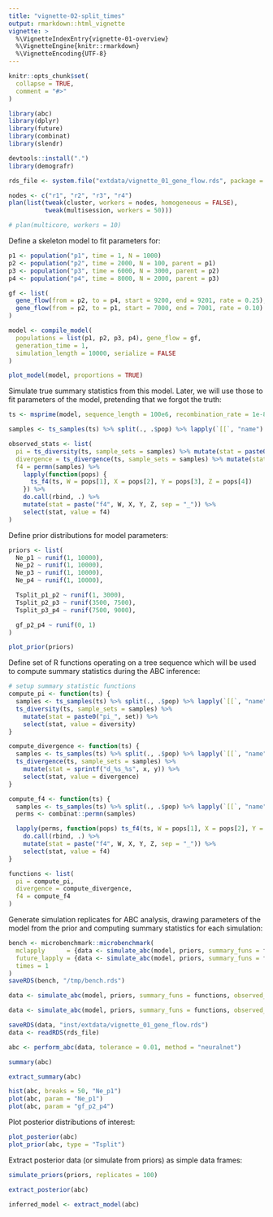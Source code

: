 ```yaml
---
title: "vignette-02-split_times"
output: rmarkdown::html_vignette
vignette: >
  %\VignetteIndexEntry{vignette-01-overview}
  %\VignetteEngine{knitr::rmarkdown}
  %\VignetteEncoding{UTF-8}
---
```


```r
knitr::opts_chunk$set(
  collapse = TRUE,
  comment = "#>"
)
```

```r
library(abc)
library(dplyr)
library(future)
library(combinat)
library(slendr)

devtools::install(".")
library(demografr)
```

```r
rds_file <- system.file("extdata/vignette_01_gene_flow.rds", package = "demografr")
```

```r
nodes <- c("r1", "r2", "r3", "r4")
plan(list(tweak(cluster, workers = nodes, homogeneous = FALSE),
          tweak(multisession, workers = 50)))

# plan(multicore, workers = 10)
```

Define a skeleton model to fit parameters for:

```r
p1 <- population("p1", time = 1, N = 1000)
p2 <- population("p2", time = 2000, N = 100, parent = p1)
p3 <- population("p3", time = 6000, N = 3000, parent = p2)
p4 <- population("p4", time = 8000, N = 2000, parent = p3)

gf <- list(
  gene_flow(from = p2, to = p4, start = 9200, end = 9201, rate = 0.25),
  gene_flow(from = p2, to = p1, start = 7000, end = 7001, rate = 0.10)
)

model <- compile_model(
  populations = list(p1, p2, p3, p4), gene_flow = gf,
  generation_time = 1,
  simulation_length = 10000, serialize = FALSE
)

plot_model(model, proportions = TRUE)
```

Simulate true summary statistics from this model. Later, we will use those to fit parameters of the model, pretending that we forgot the truth:

```r
ts <- msprime(model, sequence_length = 100e6, recombination_rate = 1e-8) %>% ts_mutate(1e-8)

samples <- ts_samples(ts) %>% split(., .$pop) %>% lapply(`[[`, "name")

observed_stats <- list(
  pi = ts_diversity(ts, sample_sets = samples) %>% mutate(stat = paste0("pi_", set)) %>% select(stat, value = diversity),
  divergence = ts_divergence(ts, sample_sets = samples) %>% mutate(stat = sprintf("d_%s_%s", x, y)) %>% select(stat, value = divergence),
  f4 = permn(samples) %>%
    lapply(function(pops) {
      ts_f4(ts, W = pops[1], X = pops[2], Y = pops[3], Z = pops[4]) 
    }) %>%
    do.call(rbind, .) %>%
    mutate(stat = paste("f4", W, X, Y, Z, sep = "_")) %>%
    select(stat, value = f4)
)
```

Define prior distributions for model parameters:

```r
priors <- list(
  Ne_p1 ~ runif(1, 10000),
  Ne_p2 ~ runif(1, 10000),
  Ne_p3 ~ runif(1, 10000),
  Ne_p4 ~ runif(1, 10000),

  Tsplit_p1_p2 ~ runif(1, 3000),
  Tsplit_p2_p3 ~ runif(3500, 7500),
  Tsplit_p3_p4 ~ runif(7500, 9000),

  gf_p2_p4 ~ runif(0, 1)
)

plot_prior(priors)
```

Define set of R functions operating on a tree sequence which will be used to compute summary statistics during the ABC inference:

```r
# setup summary statistic functions
compute_pi <- function(ts) {
  samples <- ts_samples(ts) %>% split(., .$pop) %>% lapply(`[[`, "name")
  ts_diversity(ts, sample_sets = samples) %>%
    mutate(stat = paste0("pi_", set)) %>%
    select(stat, value = diversity)
}

compute_divergence <- function(ts) {
  samples <- ts_samples(ts) %>% split(., .$pop) %>% lapply(`[[`, "name")
  ts_divergence(ts, sample_sets = samples) %>%
    mutate(stat = sprintf("d_%s_%s", x, y)) %>%
    select(stat, value = divergence)
}

compute_f4 <- function(ts) {
  samples <- ts_samples(ts) %>% split(., .$pop) %>% lapply(`[[`, "name")
  perms <- combinat::permn(samples)

  lapply(perms, function(pops) ts_f4(ts, W = pops[1], X = pops[2], Y = pops[3], Z = pops[4])) %>%
    do.call(rbind, .) %>%
    mutate(stat = paste("f4", W, X, Y, Z, sep = "_")) %>%
    select(stat, value = f4)
}

functions <- list(
  pi = compute_pi,
  divergence = compute_divergence,
  f4 = compute_f4
)
```

Generate simulation replicates for ABC analysis, drawing parameters of the model from the prior and computing summary statistics for each simulation:

```r
bench <- microbenchmark::microbenchmark(
  mclapply      = {data <- simulate_abc(model, priors, summary_funs = functions, observed_stats = observed_stats, iterations = 1000, mutation_rate = 1e-8, execution = "mclapply")},
  future_lapply = {data <- simulate_abc(model, priors, summary_funs = functions, observed_stats = observed_stats, iterations = 1000, mutation_rate = 1e-8, execution = "future_lapply")},
  times = 1
)
saveRDS(bench, "/tmp/bench.rds")
```

```r
data <- simulate_abc(model, priors, summary_funs = functions, observed_stats = observed_stats, iterations = 5, mutation_rate = 1e-8, execution = "mclapply")
```

```r
data <- simulate_abc(model, priors, summary_funs = functions, observed_stats = observed_stats, iterations = 123, mutation_rate = 1e-8, execution = "future_lapply")
```




```r
saveRDS(data, "inst/extdata/vignette_01_gene_flow.rds")
data <- readRDS(rds_file)
```

```r
abc <- perform_abc(data, tolerance = 0.01, method = "neuralnet")
```

```r
summary(abc)
```

```r
extract_summary(abc)
```

```r
hist(abc, breaks = 50, "Ne_p1")
plot(abc, param = "Ne_p1")
plot(abc, param = "gf_p2_p4")
```

Plot posterior distributions of interest:

```r
plot_posterior(abc)
plot_prior(abc, type = "Tsplit")
```

Extract posterior data (or simulate from priors) as simple data frames:

```r
simulate_priors(priors, replicates = 100)
```

```r
extract_posterior(abc)
```

```r
inferred_model <- extract_model(abc)
```